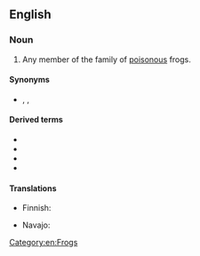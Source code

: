 ==English==

===Noun===
{{wikipedia}}
{{en-noun}}

# Any member of the ''{{taxlink|Dendrobatidae|family|noshow=1}}'' family of [[poisonous]] frogs.

====Synonyms====
* {{sense|frog in Dendrobatidae}} {{l|en|poison arrow frog}}, {{vern|dart frog}}, {{vern|poison frog}}

====Derived terms====
* {{vern|green and black poison-dart frog}}
* {{vern|imitator poison-dart frog}}
* {{vern|strawberry poison-dart frog}}
* {{vern|yellow poison-dart}}

====Translations====
{{trans-top|frog of the family Dendrobatidae}}
* Finnish: {{t|fi|nuolimyrkkysammakko}}
{{trans-mid}}
* Navajo: {{t|nv|Shádiʼááhdę́ę́ʼ chʼał kʼaasdáhígíí}} 
{{trans-mid|dendrobatidae Venon telum rana Latin}}

{{trans-bottom}}

[[Category:en:Frogs]]